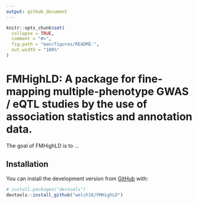 ```yaml
---
output: github_document
---
```


<!-- README.md is generated from README.Rmd. Please edit that file -->

```r
knitr::opts_chunk$set(
  collapse = TRUE,
  comment = "#>",
  fig.path = "man/figures/README-",
  out.width = "100%"
)
```

# FMHighLD: A package for fine-mapping multiple-phenotype GWAS / eQTL studies by the use of association statistics and annotation data.

<!-- badges: start -->
<!-- badges: end -->

The goal of FMHighLD is to ...

## Installation

You can install the development version from [GitHub](https://github.com/) with:

``` r
# install.packages("devtools")
devtools::install_github("welch16/FMHighLD")
```

